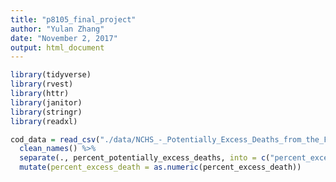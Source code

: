 ```yaml
---
title: "p8105_final_project"
author: "Yulan Zhang"
date: "November 2, 2017"
output: html_document
---
```



```r
library(tidyverse)
library(rvest)
library(httr)
library(janitor)
library(stringr)
library(readxl)
```

```r
cod_data = read_csv("./data/NCHS_-_Potentially_Excess_Deaths_from_the_Five_Leading_Causes_of_Death.csv") %>%
  clean_names() %>%
  separate(., percent_potentially_excess_deaths, into = c("percent_excess_death"), sep = "%") %>%
  mutate(percent_excess_death = as.numeric(percent_excess_death))
```
